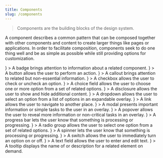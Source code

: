 ```yaml
---
title: Components
slug: /components
---
```



> Components are the building blocks of the design system.

A component describes a common pattern that can be composed together with other components and content to create larger things like pages or applications.
In order to facilitate composition, components seek to do one thing well and be as simple as possible while still providing options for customization.

<Features basePath="/docs/components/" columns={3}>
	<FeatureCard title="Badge" slug="badge"
		media={<FeatureImage />}
	>
		A badge brings attention to information about a related component.
	</FeatureCard>
	<FeatureCard title="Button" slug="button"
		media={<FeatureImage src="/img/button.png" />}
	>
		A button allows the user to perform an action.
	</FeatureCard>
	<FeatureCard title="Callout" slug="callout"
		media={<FeatureImage />}
	>
		A callout brings attention to related but non-essential information.
	</FeatureCard>
	<FeatureCard title="Checkbox" slug="checkbox"
		media={<FeatureImage src="/img/checkbox.png" />}
	>
		A checkbox allows the user to check or uncheck an option.
	</FeatureCard>
	<FeatureCard title="Choice Field" slug="choice-field"
		media={<FeatureImage />}
	>
		A choice field allows the user to choose one or more option from a set of related options.
	</FeatureCard>
	<FeatureCard title="Disclosure" slug="disclosure"
		media={<FeatureImage src="/img/disclosure.png" />}
	>
		A disclosure allows the user to show and hide additional content.
	</FeatureCard>
	<FeatureCard title="Dropdown" slug="dropdown"
		media={<FeatureImage />}
	>
		A dropdown allows the user to select an option from a list of options in an expandable overlay.
	</FeatureCard>
	<FeatureCard title="Link" slug="link"
		media={<FeatureImage />}
	>
		A link allows the user to navigate to another place.
	</FeatureCard>
	<FeatureCard title="Modal" slug="modal"
		media={<FeatureImage />}
	>
		A modal presents important information or simple tasks to the user in an overlay.
	</FeatureCard>
	<FeatureCard title="Popover" slug="popover"
		media={<FeatureImage />}
	>
		A popover allows the user to reveal more information or non-critical tasks in an overlay.
	</FeatureCard>
	<FeatureCard title="Progress Bar" slug="progress-bar"
		media={<FeatureImage />}
	>
		A progress bar lets the user know that something is processing or progressing.
	</FeatureCard>
	<FeatureCard title="Radio Group" slug="radio-group"
		media={<FeatureImage />}
	>
		A radio group allows the user to select one option from a set of related options.
	</FeatureCard>
	<FeatureCard title="Spinner" slug="spinner"
		media={<FeatureImage />}
	>
		A spinner lets the user know that something is processing or progressing.
	</FeatureCard>
	<FeatureCard title="Switch" slug="switch"
		media={<FeatureImage />}
	>
		A switch allows the user to immediately turn an option on or off.
	</FeatureCard>
	<FeatureCard title="Text Field" slug="text-field"
		media={<FeatureImage />}
	>
		A text field allows the user to enter and edit text.
	</FeatureCard>
	<FeatureCard title="Tooltip" slug="tooltip"
		media={<FeatureImage />}
	>
		A tooltip displays the name of or description for a related element on demand.
	</FeatureCard>
</Features>
